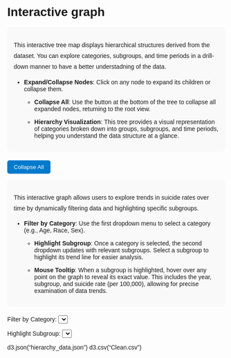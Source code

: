 # Interactive graph

<style>
  * {
    font-family: sans-serif;
  }

  .tooltip {
    position: absolute;
    text-align: left;
    width: auto;
    padding: 8px;
    font: 12px sans-serif;
    background: lightsteelblue;
    border: 0;
    border-radius: 8px;
    pointer-events: none;
    opacity: 0;
  }

  .control-container {
    margin-bottom: 20px;
  }

  .control-container label,
  .control-container select {
    margin-right: 10px;
  }

  .description {
    background-color: #f5f5f5;
    padding: 10px;
    margin-bottom: 20px;
    border-radius: 5px;
  }
</style>

<!-- Description Section -->
<div style="background-color: #f9f9f9; padding: 15px; border-radius: 8px; margin-bottom: 20px;">
  <p style="line-height: 1.8;">
    This interactive tree map displays hierarchical structures derived from the dataset. You can explore categories, subgroups, and time periods in a drill-down manner to have a better understadning of the data.
  </p>
  <p style="line-height: 1.8;">
    - **Expand/Collapse Nodes**: Click on any node to expand its children or collapse them.  
  </p>
  <p style="line-height: 1.8;">
    - **Collapse All**: Use the button at the bottom of the tree to collapse all expanded nodes, returning to the root view.  
  </p>
  <p style="line-height: 1.8;">
    - **Hierarchy Visualization**: This tree provides a visual representation of categories broken down into groups, subgroups, and time periods, helping you understand the data structure at a glance.
  </p>
</div>

<!-- Collapse Button -->
<div style="margin-top: 20px;">
  <button id="collapse-button" style="padding: 8px 15px; border-radius: 5px; background-color: #007acc; color: #fff; border: none;">
    Collapse All
  </button>
</div>

<!-- Tree Container -->
<div id="tree"></div>


<!-- Times Series -->

<div style="background-color: #f9f9f9; padding: 15px; border-radius: 8px; margin-bottom: 20px;">
  <p style="line-height: 1.8;">
    This interactive graph allows users to explore trends in suicide rates over time by dynamically filtering data and highlighting specific subgroups.
  </p>
  <p style="line-height: 1.8;">
    - **Filter by Category**: Use the first dropdown menu to select a category (e.g., Age, Race, Sex).  
  </p>
  <p style="line-height: 1.8;">
    - **Highlight Subgroup**: Once a category is selected, the second dropdown updates with relevant subgroups. Select a subgroup to highlight its trend line for easier analysis.  
  </p>
  <p style="line-height: 1.8;">
    - **Mouse Tooltip**: When a subgroup is highlighted, hover over any point on the graph to reveal its exact value. This includes the year, subgroup, and suicide rate (per 100,000), allowing for precise examination of data trends.  
  </p>
</div>

<div>
  <label for="category-filter">Filter by Category:</label>
  <select id="category-filter"></select>
          
  <label for="subgroup-filter">Highlight Subgroup:</label>
  <select id="subgroup-filter"></select>
</div>

<div id="plot"></div>

<script src="https://cdn.jsdelivr.net/npm/d3@7"></script>
<script src="scripts/myscript.js"></script>

d3.json("hierarchy_data.json")
d3.csv("Clean.csv")